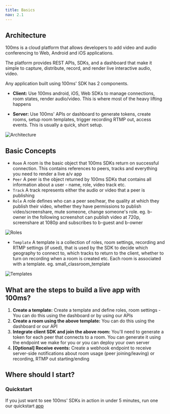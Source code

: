 ```yaml
---
title: Basics
nav: 2.1
---
```


## Architecture

100ms is a cloud platform that allows developers to add video and audio conferencing to Web, Android and iOS applications.

The platform provides REST APIs, SDKs, and a dashboard that make it simple to capture, distribute, record, and render live interactive audio, video.

Any application built using 100ms' SDK has 2 components.

-   **Client:** Use 100ms android, iOS, Web SDKs to manage connections, room states, render audio/video. This is where most of the heavy lifting happens

-   **Server:** Use 100ms' APIs or dashboard to generate tokens, create rooms, setup room templates, trigger recording RTMP out, access events. This is usually a quick, short setup.

![Architecture](/docs/v2/arch.png)

## Basic Concepts

-   `Room` A room is the basic object that 100ms SDKs return on successful connection. This contains references to peers, tracks and everything you need to render a live a/v app
-   `Peer` A peer is the object returned by 100ms SDKs that contains all information about a user - name, role, video track etc.
-   `Track` A track represents either the audio or video that a peer is publishing
-   `Role` A role defines who can a peer see/hear, the quality at which they publish their video, whether they have permissions to publish video/screenshare, mute someone, change someone's role.
    eg. b-owner in the following screenshot can publish video at 720p, screenshare at 1080p and subscribes to b-guest and b-owner

![Roles](/docs/v2/roles.png)

-   `Template` A template is a collection of roles, room settings, recording and RTMP settings (if used), that is used by the SDK to decide which geography to connect to, which tracks to return to the client, whether to turn on recording when a room is created etc. Each room is associated with a template. eg. small_classroom_template

![Templates](/docs/v2/templates.png)

## What are the steps to build a live app with 100ms?

1. **Create a template:** Create a template and define roles, room settings - You can do this using the dashboard or by using our APIs
2. **Create a room using the above template:** You can do this using the dashboard or our API
3. **Integrate client SDK and join the above room:** You'll need to generate a token for each peer that connects to a room. You can generate it using the endpoint we make for you or you can deploy your own server
4. **[Optional] Receive events:** Create a webhook endpoint to receive server-side notifications about room usage (peer joining/leaving) or recording, RTMP out starting/ending

## Where should I start?

### Quickstart

If you just want to see 100ms' SDKs in action in under 5 minutes, run one our quickstart [app](./guides/quickstart)
